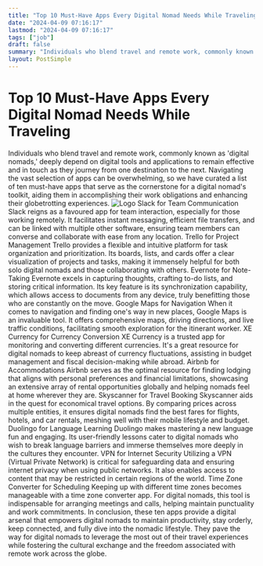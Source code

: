 ```yaml
---
title: "Top 10 Must-Have Apps Every Digital Nomad Needs While Traveling"
date: "2024-04-09 07:16:17"
lastmod: "2024-04-09 07:16:17"
tags: ["job"]
draft: false
summary: "Individuals who blend travel and remote work, commonly known as 'digital nomads,' deeply depend on digital tools and applications to remain effective and in touch as they journey from one destination to the next. Navigating the vast selection of apps can be overwhelming, so we have curated a list of ten must-have apps that serve as the cornerstone for a digital nomad's toolkit, aiding them in accomplishing their work obligations and enhancing their globetrotting experiences."
layout: PostSimple
---
```

# Top 10 Must-Have Apps Every Digital Nomad Needs While Traveling
Individuals who blend travel and remote work, commonly known as 'digital nomads,' deeply depend on digital tools and applications to remain effective and in touch as they journey from one destination to the next. Navigating the vast selection of apps can be overwhelming, so we have curated a list of ten must-have apps that serve as the cornerstone for a digital nomad's toolkit, aiding them in accomplishing their work obligations and enhancing their globetrotting experiences.
<img alt="Logo" class="lazyImg" data-src="https://cdn.seniorsselection.com/src_image/3681ded7a5dc0605d3e9011c93ccda20.webp" src="/statics/image/loading.webp"/>
Slack for Team Communication
Slack reigns as a favoured app for team interaction, especially for those working remotely. It facilitates instant messaging, efficient file transfers, and can be linked with multiple other software, ensuring team members can converse and collaborate with ease from any location.
Trello for Project Management
Trello provides a flexible and intuitive platform for task organization and prioritization. Its boards, lists, and cards offer a clear visualization of projects and tasks, making it immensely helpful for both solo digital nomads and those collaborating with others.
Evernote for Note-Taking
Evernote excels in capturing thoughts, crafting to-do lists, and storing critical information. Its key feature is its synchronization capability, which allows access to documents from any device, truly benefitting those who are constantly on the move.
Google Maps for Navigation
When it comes to navigation and finding one's way in new places, Google Maps is an invaluable tool. It offers comprehensive maps, driving directions, and live traffic conditions, facilitating smooth exploration for the itinerant worker.
XE Currency for Currency Conversion
XE Currency is a trusted app for monitoring and converting different currencies. It's a great resource for digital nomads to keep abreast of currency fluctuations, assisting in budget management and fiscal decision-making while abroad.
Airbnb for Accommodations
Airbnb serves as the optimal resource for finding lodging that aligns with personal preferences and financial limitations, showcasing an extensive array of rental opportunities globally and helping nomads feel at home wherever they are.
Skyscanner for Travel Booking
Skyscanner aids in the quest for economical travel options. By comparing prices across multiple entities, it ensures digital nomads find the best fares for flights, hotels, and car rentals, meshing well with their mobile lifestyle and budget.
Duolingo for Language Learning
Duolingo makes mastering a new language fun and engaging. Its user-friendly lessons cater to digital nomads who wish to break language barriers and immerse themselves more deeply in the cultures they encounter.
VPN for Internet Security
Utilizing a VPN (Virtual Private Network) is critical for safeguarding data and ensuring internet privacy when using public networks. It also enables access to content that may be restricted in certain regions of the world.
Time Zone Converter for Scheduling
Keeping up with different time zones becomes manageable with a time zone converter app. For digital nomads, this tool is indispensable for arranging meetings and calls, helping maintain punctuality and work commitments.
In conclusion, these ten apps provide a digital arsenal that empowers digital nomads to maintain productivity, stay orderly, keep connected, and fully dive into the nomadic lifestyle. They pave the way for digital nomads to leverage the most out of their travel experiences while fostering the cultural exchange and the freedom associated with remote work across the globe.
        
